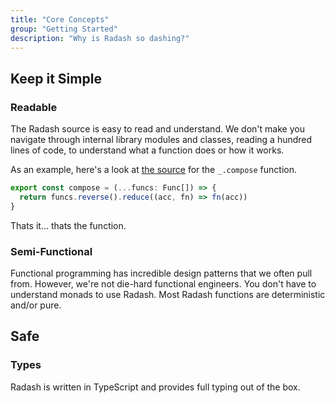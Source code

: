 ```yaml
---
title: "Core Concepts"
group: "Getting Started"
description: "Why is Radash so dashing?"
---
```


## Keep it Simple

### Readable

The Radash source is easy to read and understand. We don't make you navigate through internal library modules and classes, reading a hundred lines of code, to understand what a function does or how it works.  

As an example, here's a look at [the source](https://github.com/rayepps/radash/blob/master/src/curry.ts#L11-L13) for the `_.compose` function.

```ts
export const compose = (...funcs: Func[]) => {
  return funcs.reverse().reduce((acc, fn) => fn(acc))
}
```

Thats it... thats the function.

### Semi-Functional

Functional programming has incredible design patterns that we often pull from. However, we're not die-hard functional engineers. You don't have to understand monads to use Radash. Most Radash functions are deterministic and/or pure.

## Safe

### Types

Radash is written in TypeScript and provides full typing out of the box.

